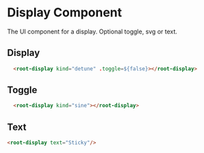 <!-- Fader-Documentation.mdx -->


# Display Component
The UI component for a display. Optional toggle, svg or text.

## Display

```html
  <root-display kind="detune" .toggle=${false}></root-display>
```

<Story id="components-display--no-toggle" />


## Toggle

```html
  <root-display kind="sine"></root-display>
```

<Story id="components-display--toggle" />

## Text


```html
<root-display text="Sticky"/>
```

<Story id="components-display--text" />